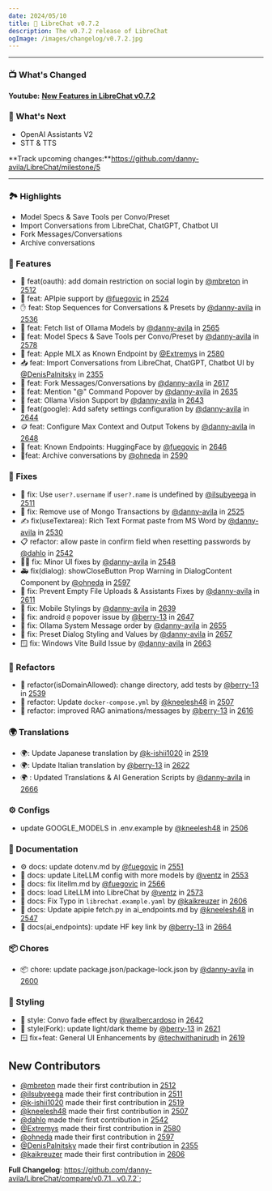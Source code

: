 ```yaml
---
date: 2024/05/10
title: 🚀 LibreChat v0.7.2
description: The v0.7.2 release of LibreChat
ogImage: /images/changelog/v0.7.2.jpg
---
```



<ChangelogHeader />

---

### 📺 What's Changed

**Youtube:** **[New Features in LibreChat v0.7.2](https://youtu.be/YLVUW5UP9N0)**

### 👀 What's Next

- OpenAI Assistants V2
- STT & TTS

**Track upcoming changes:**https://github.com/danny-avila/LibreChat/milestone/5

---

### 🏞️ Highlights

- Model Specs & Save Tools per Convo/Preset
- Import Conversations from LibreChat, ChatGPT, Chatbot UI
- Fork Messages/Conversations
- Archive conversations


### 🛂 Features

- 🛂 feat(oauth): add domain restriction on social login by [@mbreton](https://github.com/mbreton) in [2512](https://github.com/danny-avila/LibreChat/pull/2512)
- 🥧 feat: APIpie support by [@fuegovic](https://github.com/fuegovic) in [2524](https://github.com/danny-avila/LibreChat/pull/2524)
- ✋ feat: Stop Sequences for Conversations & Presets by [@danny-avila](https://github.com/danny-avila) in [2536](https://github.com/danny-avila/LibreChat/pull/2536)
- 🦙 feat: Fetch list of Ollama Models by [@danny-avila](https://github.com/danny-avila) in [2565](https://github.com/danny-avila/LibreChat/pull/2565)
- 🤖 feat: Model Specs & Save Tools per Convo/Preset by [@danny-avila](https://github.com/danny-avila) in [2578](https://github.com/danny-avila/LibreChat/pull/2578)
- 🍎 feat: Apple MLX as Known Endpoint by [@Extremys](https://github.com/Extremys) in [2580](https://github.com/danny-avila/LibreChat/pull/2580)
- 📥 feat: Import Conversations from LibreChat, ChatGPT, Chatbot UI by [@DenisPalnitsky](https://github.com/DenisPalnitsky) in [2355](https://github.com/danny-avila/LibreChat/pull/2355)
- 🌿 feat: Fork Messages/Conversations by [@danny-avila](https://github.com/danny-avila) in [2617](https://github.com/danny-avila/LibreChat/pull/2617)
- 📧 feat: Mention "@" Command Popover by [@danny-avila](https://github.com/danny-avila) in [2635](https://github.com/danny-avila/LibreChat/pull/2635)
- 🦙 feat: Ollama Vision Support by [@danny-avila](https://github.com/danny-avila) in [2643](https://github.com/danny-avila/LibreChat/pull/2643)
- 🤖 feat(google): Add safety settings configuration by [@danny-avila](https://github.com/danny-avila) in [2644](https://github.com/danny-avila/LibreChat/pull/2644)
- 🪙 feat: Configure Max Context and Output Tokens by [@danny-avila](https://github.com/danny-avila) in [2648](https://github.com/danny-avila/LibreChat/pull/2648)
- 🤗 feat: Known Endpoints: HuggingFace by [@fuegovic](https://github.com/fuegovic) in [2646](https://github.com/danny-avila/LibreChat/pull/2646)
- 🚀feat: Archive conversations by [@ohneda](https://github.com/ohneda) in [2590](https://github.com/danny-avila/LibreChat/pull/2590)

### 👤 Fixes

- 👤 fix: Use `user?.username` if `user?.name` is undefined by [@ilsubyeega](https://github.com/ilsubyeega) in [2511](https://github.com/danny-avila/LibreChat/pull/2511)
- 🔀 fix: Remove use of Mongo Transactions by [@danny-avila](https://github.com/danny-avila) in [2525](https://github.com/danny-avila/LibreChat/pull/2525)
- ✍️ fix(useTextarea): Rich Text Format paste from MS Word by [@danny-avila](https://github.com/danny-avila) in [2530](https://github.com/danny-avila/LibreChat/pull/2530)
- 📋 refactor: allow paste in confirm field when resetting passwords by [@dahlo](https://github.com/dahlo) in [2542](https://github.com/danny-avila/LibreChat/pull/2542)
- 👩‍💻 fix: Minor UI fixes by [@danny-avila](https://github.com/danny-avila) in [2548](https://github.com/danny-avila/LibreChat/pull/2548)
- 🚑 fix(dialog): showCloseButton Prop Warning in DialogContent Component by [@ohneda](https://github.com/ohneda) in [2597](https://github.com/danny-avila/LibreChat/pull/2597)
- 🐛 fix: Prevent Empty File Uploads & Assistants Fixes by [@danny-avila](https://github.com/danny-avila) in [2611](https://github.com/danny-avila/LibreChat/pull/2611)
- 📶 fix: Mobile Stylings by [@danny-avila](https://github.com/danny-avila) in [2639](https://github.com/danny-avila/LibreChat/pull/2639)
- 🔧 fix: android `@` popover issue by [@berry-13](https://github.com/berry-13) in [2647](https://github.com/danny-avila/LibreChat/pull/2647)
- 🦙 fix: Ollama System Message order by [@danny-avila](https://github.com/danny-avila) in [2655](https://github.com/danny-avila/LibreChat/pull/2655)
- 🔧 fix: Preset Dialog Styling and Values by [@danny-avila](https://github.com/danny-avila) in [2657](https://github.com/danny-avila/LibreChat/pull/2657)
- 🪟 fix: Windows Vite Build Issue by [@danny-avila](https://github.com/danny-avila) in [2663](https://github.com/danny-avila/LibreChat/pull/2663)

### 🧪 Refactors

- 🧪 refactor(isDomainAllowed): change directory, add tests by [@berry-13](https://github.com/berry-13) in [2539](https://github.com/danny-avila/LibreChat/pull/2539)
- 🐋 refactor: Update `docker-compose.yml` by [@kneelesh48](https://github.com/kneelesh48) in [2507](https://github.com/danny-avila/LibreChat/pull/2507)
- 🔄 refactor: improved RAG animations/messages by [@berry-13](https://github.com/berry-13) in [2616](https://github.com/danny-avila/LibreChat/pull/2616)

### 🌍 Translations

- 🌍: Update Japanese translation by [@k-ishii1020](https://github.com/k-ishii1020) in [2519](https://github.com/danny-avila/LibreChat/pull/2519)
- 🌍: Update Italian translation by [@berry-13](https://github.com/berry-13) in [2622](https://github.com/danny-avila/LibreChat/pull/2622)
- 🌍 : Updated Translations & AI Generation Scripts by [@danny-avila](https://github.com/danny-avila) in [2666](https://github.com/danny-avila/LibreChat/pull/2666)

### ⚙️ Configs

- update GOOGLE_MODELS in .env.example by [@kneelesh48](https://github.com/kneelesh48) in [2506](https://github.com/danny-avila/LibreChat/pull/2506)

### 📝 Documentation

- ⚙️ docs: update dotenv.md by [@fuegovic](https://github.com/fuegovic) in [2551](https://github.com/danny-avila/LibreChat/pull/2551)
- 🚅 docs: update LiteLLM config with more models by [@ventz](https://github.com/ventz) in [2553](https://github.com/danny-avila/LibreChat/pull/2553)
- 🦙 docs: fix litellm.md by [@fuegovic](https://github.com/fuegovic) in [2566](https://github.com/danny-avila/LibreChat/pull/2566)
- 🚅 docs: load LiteLLM into LibreChat by [@ventz](https://github.com/ventz) in [2573](https://github.com/danny-avila/LibreChat/pull/2573)
- 🧾 docs: Fix Typo in `librechat.example.yaml` by [@kaikreuzer](https://github.com/kaikreuzer) in [2606](https://github.com/danny-avila/LibreChat/pull/2606)
- 📄 docs: Update apipie fetch.py in ai_endpoints.md by [@kneelesh48](https://github.com/kneelesh48) in [2547](https://github.com/danny-avila/LibreChat/pull/2547)
- 📝 docs(ai_endpoints): update HF key link by [@berry-13](https://github.com/berry-13) in [2664](https://github.com/danny-avila/LibreChat/pull/2664)

### 📦 Chores

- 📦 chore: update package.json/package-lock.json by [@danny-avila](https://github.com/danny-avila) in [2600](https://github.com/danny-avila/LibreChat/pull/2600)

### 🎨 Styling

- 🎨 style: Convo fade effect by [@walbercardoso](https://github.com/walbercardoso) in [2642](https://github.com/danny-avila/LibreChat/pull/2642)
- 🎨 style(Fork): update light/dark theme by [@berry-13](https://github.com/berry-13) in [2621](https://github.com/danny-avila/LibreChat/pull/2621)
- 🪟 fix+feat: General UI Enhancements by [@techwithanirudh](https://github.com/techwithanirudh) in [2619](https://github.com/danny-avila/LibreChat/pull/2619)


## New Contributors
* [@mbreton](https://github.com/mbreton) made their first contribution in [2512](https://github.com/danny-avila/LibreChat/pull/2512)
* [@ilsubyeega](https://github.com/ilsubyeega) made their first contribution in [2511](https://github.com/danny-avila/LibreChat/pull/2511)
* [@k-ishii1020](https://github.com/k-ishii1020) made their first contribution in [2519](https://github.com/danny-avila/LibreChat/pull/2519)
* [@kneelesh48](https://github.com/kneelesh48) made their first contribution in [2507](https://github.com/danny-avila/LibreChat/pull/2507)
* [@dahlo](https://github.com/dahlo) made their first contribution in [2542](https://github.com/danny-avila/LibreChat/pull/2542)
* [@Extremys](https://github.com/Extremys) made their first contribution in [2580](https://github.com/danny-avila/LibreChat/pull/2580)
* [@ohneda](https://github.com/ohneda) made their first contribution in [2597](https://github.com/danny-avila/LibreChat/pull/2597)
* [@DenisPalnitsky](https://github.com/DenisPalnitsky) made their first contribution in [2355](https://github.com/danny-avila/LibreChat/pull/2355)
* [@kaikreuzer](https://github.com/kaikreuzer) made their first contribution in [2606](https://github.com/danny-avila/LibreChat/pull/2606)


**Full Changelog**: https://github.com/danny-avila/LibreChat/compare/v0.7.1...v0.7.2`;
